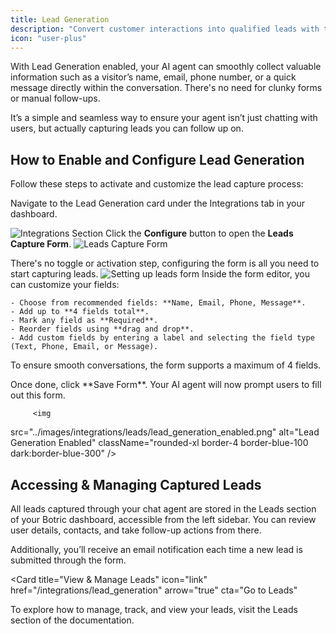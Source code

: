 ```yaml
---
title: Lead Generation
description: "Convert customer interactions into qualified leads with the Lead Generation integration."
icon: "user-plus"
---
```

With Lead Generation enabled, your AI agent can smoothly collect valuable information such as a visitor’s name, email, phone number, or a quick message directly within the conversation. There's no need for clunky forms or manual follow-ups.

It’s a simple and seamless way to ensure your agent isn’t just chatting with users, but actually capturing leads you can follow up on.

## How to Enable and Configure Lead Generation

Follow these steps to activate and customize the lead capture process:


<Steps>
  <Step title="Go to the Lead Generation Integration">
  Navigate to the Lead Generation card under the Integrations tab in your dashboard.

   <img 
  src="../images/integrations/leads/integrations.png" 
  alt="Integrations Section" 
  className="rounded-xl border-4 border-blue-100 dark:border-blue-300"
/>
  </Step>
  <Step title="Click on Configure">
   Click the **Configure** button to open the **Leads Capture Form**.
      <img 
  src="../images/integrations/leads/configure.png" 
  alt="Leads Capture Form" 
  className="rounded-xl border-4 border-blue-100 dark:border-blue-300"
/>

<Info> There's no toggle or activation step, configuring the form is all you need to start capturing leads.</Info>
  </Step>
  <Step title="Set Up Your Lead Capture Form">
         <img 
  src="../images/integrations/leads/leads_form.png" 
  alt="Setting up leads form" 
  className="rounded-xl border-4 border-blue-100 dark:border-blue-300"
/>
Inside the form editor, you can customize your fields:

    - Choose from recommended fields: **Name, Email, Phone, Message**.
    - Add up to **4 fields total**.
    - Mark any field as **Required**.
    - Reorder fields using **drag and drop**.
    - Add custom fields by entering a label and selecting the field type (Text, Phone, Email, or Message).

<Warning>To ensure smooth conversations, the form supports a maximum of 4 fields.</Warning>
  </Step>

  <Step title="Save Your Configuration">
  Once done, click **Save Form**. Your AI agent will now prompt users to fill out this form.

         <img 
  src="../images/integrations/leads/lead_generation_enabled.png" 
  alt="Lead Generation Enabled" 
  className="rounded-xl border-4 border-blue-100 dark:border-blue-300"
/>
  </Step>
</Steps>

## Accessing & Managing Captured Leads

All leads captured through your chat agent are stored in the Leads section of your Botric dashboard, accessible from the left sidebar. You can review user details, contacts, and take follow-up actions from there.

Additionally, you’ll receive an email notification each time a new lead is submitted through the form.

<Card
  title="View & Manage Leads"
  icon="link"
  href="/integrations/lead_generation"
  arrow="true"
  cta="Go to Leads"
>
To explore how to manage, track, and view your leads, visit the Leads section of the documentation.
</Card>
